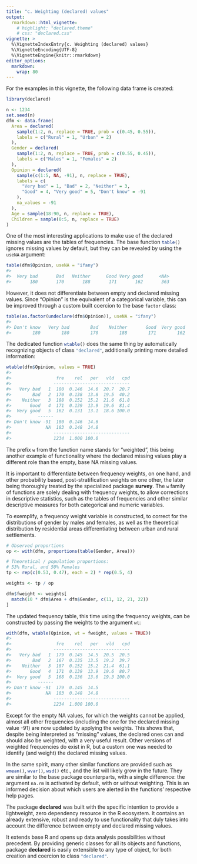 ```yaml
---
title: "c. Weighting (declared) values"
output:
  rmarkdown::html_vignette:
    # highlight: "declared.theme"
    # css: "declared.css"
vignette: >
  %\VignetteIndexEntry{c. Weighting (declared) values}
  %\VignetteEncoding{UTF-8}
  %\VignetteEngine{knitr::rmarkdown}
editor_options:
  markdown:
    wrap: 80
---
```





For the examples in this vignette, the following data frame is created:


``` r
library(declared)

n <- 1234
set.seed(n)
dfm <- data.frame(
  Area = declared(
    sample(1:2, n, replace = TRUE, prob = c(0.45, 0.55)),
    labels = c("Rural" = 1, "Urban" = 2)
  ),
  Gender = declared(
    sample(1:2, n, replace = TRUE, prob = c(0.55, 0.45)),
    labels = c("Males" = 1, "Females" = 2)
  ),
  Opinion = declared(
    sample(c(1:5, NA, -91), n, replace = TRUE),
    labels = c(
      "Very bad" = 1, "Bad" = 2, "Neither" = 3,
      "Good" = 4, "Very good" = 5, "Don't know" = -91
    ),
    na_values = -91
  ),
  Age = sample(18:90, n, replace = TRUE),
  Children = sample(0:5, n, replace = TRUE)
)
```

One of the most interesting applications to make use of the declared missing
values are the tables of frequencies. The base function `table()`{.R} ignores
missing values by default, but they can be revealed by using the `useNA`{.R}
argument:


``` r
table(dfm$Opinion, useNA = "ifany")
#>
#>  Very bad       Bad   Neither      Good Very good      <NA>
#>       180       170       188       171       162       363
```

However, it does not differentiate between empty and declared missing values.
Since "Opinion" is the equivalent of a categorical variable, this can be
improved through a custom built coercion to the base `factor`{.R} class:


``` r
table(as.factor(undeclare(dfm$Opinion)), useNA = "ifany")
#>
#> Don't know   Very bad        Bad    Neither       Good  Very good       <NA>
#>        180        180        170        188        171        162        183
```

The dedicated function `wtable()`{.R} does the same thing by automatically
recognizing objects of class `"declared"`{.R}, additionally printing more
detailed information:


``` r
wtable(dfm$Opinion, values = TRUE)
#>
#>                 fre    rel   per   vld   cpd
#>                -----------------------------
#>   Very bad   1  180  0.146  14.6  20.7  20.7
#>        Bad   2  170  0.138  13.8  19.5  40.2
#>    Neither   3  188  0.152  15.2  21.6  61.8
#>       Good   4  171  0.139  13.9  19.6  81.4
#>  Very good   5  162  0.131  13.1  18.6 100.0
#>          ------
#> Don't know -91  180  0.146  14.6
#>             NA  183  0.148  14.8
#>                -----------------------------
#>                1234  1.000 100.0
```

The prefix `w`{.R} from the function name stands for "weighted", this being
another example of functionality where the declared missing values play a
different role than the empty, base NA missing values.

It is important to differentiate between frequency weights, on one hand, and
other probability based, post-stratification weights on one other, the later
being thoroughly treated by the specialized package **survey**. The `w`{.R}
family of functions are solely dealing with frequency weights, to allow
corrections in descriptive statistics, such as the tables of frequencies and
other similar descriptive measures for both categorical and numeric variables.

To exemplify, a frequency weight variable is constructed, to correct for the
distributions of gender by males and females, as well as the theoretical
distribution by residential areas differentiating between urban and rural
settlements.


``` r
# Observed proportions
op <- with(dfm, proportions(table(Gender, Area)))

# Theoretical / population proportions:
# 53% Rural, and 50% Females
tp <- rep(c(0.53, 0.47), each = 2) * rep(0.5, 4)

weights <- tp / op

dfm$fweight <- weights[
  match(10 * dfm$Area + dfm$Gender, c(11, 12, 21, 22))
]
```

The updated frequency table, this time using the frequency weights, can be
constructed by passing the weights to the argument `wt`{.R}:


``` r
with(dfm, wtable(Opinion, wt = fweight, values = TRUE))
#>
#>                 fre    rel   per   vld   cpd
#>                -----------------------------
#>   Very bad   1  179  0.145  14.5  20.5  20.5
#>        Bad   2  167  0.135  13.5  19.2  39.7
#>    Neither   3  187  0.152  15.2  21.4  61.1
#>       Good   4  171  0.139  13.9  19.6  80.7
#>  Very good   5  168  0.136  13.6  19.3 100.0
#>          ------
#> Don't know -91  179  0.145  14.5
#>             NA  183  0.148  14.8
#>                -----------------------------
#>                1234  1.000 100.0
```

Except for the empty NA values, for which the weights cannot be applied, almost
all other frequencies (including the one for the declared missing value -91) are
now updated by applying the weights. This shows that, despite being interpreted
as "missing" values, the declared ones can and should also be weighted, with a
very useful result. Other versions of weighted frequencies do exist in R, but a
custom one was needed to identify (and weight) the declared missing values.

In the same spirit, many other similar functions are provided such as
`wmean()`{.R}, `wvar()`{.R}, `wsd()`{.R} etc., and the list will likely grow
in the future. They are similar to the base package counterparts, with a single
difference: the argument `na.rm` is activated by default, with or without
weighting. This is an informed decision about which users are alerted in the
functions' respective help pages.

The package **declared** was built with the specific intention to provide a
lightweight, zero dependency resource in the R ecosystem. It contains an already
extensive, robust and ready to use functionality that duly takes into account
the difference between empty and declared missing values.

It extends base R and opens up data analysis possibilities without precedent. By
providing generic classes for all its objects and functions, package
**declared** is easily extensible to any type of object, for both creation and
coercion to class `"declared"`{.R}.
